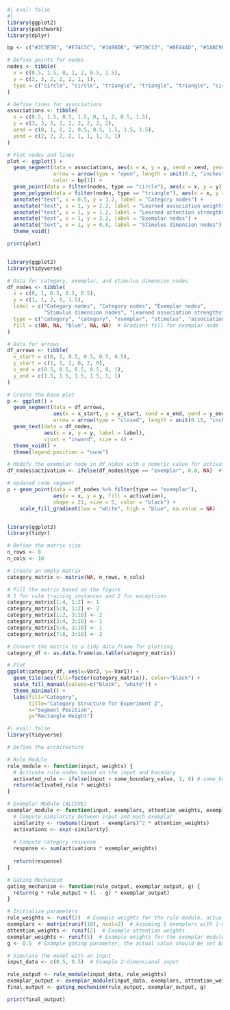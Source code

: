 



```r
#| eval: false
#| 
library(ggplot2)
library(patchwork)
library(dplyr)

bp <- c("#2C3E50", "#E74C3C", "#3498DB", "#F39C12", "#8E44AD", "#1ABC9C")  # Color palette

# Define points for nodes
nodes <- tibble(
  x = c(0.5, 1.5, 0, 1, 2, 0.5, 1.5),
  y = c(3, 3, 2, 2, 2, 1, 1),
  type = c("circle", "circle", "triangle", "triangle", "triangle", "circle", "circle")
)

# Define lines for associations
associations <- tibble(
  x = c(0.5, 1.5, 0.5, 1.5, 0, 1, 2, 0.5, 1.5),
  y = c(3, 3, 3, 3, 2, 2, 2, 2, 2),
  xend = c(0, 1, 1, 2, 0.5, 0.5, 1.5, 1.5, 1.5),
  yend = c(2, 2, 2, 2, 1, 1, 1, 1, 1)
)

# Plot nodes and lines
plot <- ggplot() +
  geom_segment(data = associations, aes(x = x, y = y, xend = xend, yend = yend), 
               arrow = arrow(type = "open", length = unit(0.2, "inches")), 
               color = bp[1]) +
  geom_point(data = filter(nodes, type == "circle"), aes(x = x, y = y), shape = 16, size = 5, fill = "white", color = bp[1]) +
  geom_polygon(data = filter(nodes, type == "triangle"), aes(x = x, y = y), fill = "white", color = bp[1], size = 1) +
  annotate("text", x = 0.5, y = 3.2, label = "Category nodes") +
  annotate("text", x = 1, y = 2.2, label = "Learned association weights", angle = 90, hjust = 1) +
  annotate("text", x = 1, y = 1.2, label = "Learned attention strengths", angle = 90, hjust = 1) +
  annotate("text", x = 1, y = 2.2, label = "Exemplar nodes") +
  annotate("text", x = 1, y = 0.8, label = "Stimulus dimension nodes") +
  theme_void()

print(plot)



```


```r


library(ggplot2)
library(tidyverse)

# Data for category, exemplar, and stimulus dimension nodes
df_nodes <- tibble(
  x = c(0, 1, 0.5, 0.5, 0.5),
  y = c(1, 1, 2, 0, 1.5),
  label = c("Category nodes", "Category nodes", "Exemplar nodes", 
            "Stimulus dimension nodes", "Learned association strengths"),
  type = c("category", "category", "exemplar", "stimulus", "association"),
  fill = c(NA, NA, "blue", NA, NA)  # Gradient fill for exemplar node
)

# Data for arrows
df_arrows <- tibble(
  x_start = c(0, 1, 0.5, 0.5, 0.5, 0.5),
  y_start = c(1, 1, 2, 0, 2, 0),
  x_end = c(0.5, 0.5, 0.5, 0.5, 0, 1),
  y_end = c(1.5, 1.5, 1.5, 1.5, 1, 1)
)

# Create the base plot
p <- ggplot() +
  geom_segment(data = df_arrows, 
               aes(x = x_start, y = y_start, xend = x_end, yend = y_end),
               arrow = arrow(type = "closed", length = unit(0.15, "inches"))) +
  geom_text(data = df_nodes, 
            aes(x = x, y = y, label = label), 
            vjust = "inward", size = 4) +
  theme_void() +
  theme(legend.position = "none")

# Modify the exemplar node in df_nodes with a numeric value for activation level
df_nodes$activation <- ifelse(df_nodes$type == "exemplar", 0.8, NA)  # Example value 0.8

# Updated code segment
p + geom_point(data = df_nodes %>% filter(type == "exemplar"), 
               aes(x = x, y = y, fill = activation), 
               shape = 21, size = 5, color = "black") +
    scale_fill_gradient(low = "white", high = "blue", na.value = NA)



```

```r

library(ggplot2)
library(tidyr)

# Define the matrix size
n_rows <- 8
n_cols <- 10

# Create an empty matrix
category_matrix <- matrix(NA, n_rows, n_cols)

# Fill the matrix based on the figure
# 1 for rule training instances and 2 for exceptions
category_matrix[1:4, 1:2] <- 1
category_matrix[5:8, 1:2] <- 2
category_matrix[1:2, 3:10] <- 2
category_matrix[3:4, 3:10] <- 1
category_matrix[5:6, 3:10] <- 1
category_matrix[7:8, 3:10] <- 2

# Convert the matrix to a tidy data frame for plotting
category_df <- as.data.frame(as.table(category_matrix))

# Plot
ggplot(category_df, aes(x=Var2, y=-Var1)) +
  geom_tile(aes(fill=factor(category_matrix)), color="black") +
  scale_fill_manual(values=c("black", "white")) +
  theme_minimal() +
  labs(fill="Category", 
       title="Category Structure for Experiment 2",
       x="Segment Position", 
       y="Rectangle Height")


```


```r
#| eval: false
library(tidyverse)

# Define the architecture

# Rule Module
rule_module <- function(input, weights) {
  # Activate rule nodes based on the input and boundary
  activated_rule <- ifelse(input > some_boundary_value, 1, 0) # some_boundary_value needs to be defined
  return(activated_rule * weights)
}

# Exemplar Module (ALCOVE)
exemplar_module <- function(input, exemplars, attention_weights, exemplar_weights) {
  # Compute similarity between input and each exemplar
  similarity <- rowSums((input - exemplars)^2 * attention_weights)
  activations <- exp(-similarity)
  
  # Compute category response
  response <- sum(activations * exemplar_weights)
  
  return(response)
}

# Gating Mechanism
gating_mechanism <- function(rule_output, exemplar_output, g) {
  return(g * rule_output + (1 - g) * exemplar_output)
}

# Initialize parameters
rule_weights <- runif(2)  # Example weights for the rule module, actual initialization may differ
exemplars <- matrix(runif(10), ncol=2)  # Assuming 5 exemplars with 2-dimensional input for demonstration purposes
attention_weights <- runif(2)  # Example attention weights
exemplar_weights <- runif(5)  # Example weights for the exemplar module
g <- 0.5  # Example gating parameter, the actual value should be set based on the model

# Simulate the model with an input
input_data <- c(0.5, 0.5)  # Example 2-dimensional input

rule_output <- rule_module(input_data, rule_weights)
exemplar_output <- exemplar_module(input_data, exemplars, attention_weights, exemplar_weights)
final_output <- gating_mechanism(rule_output, exemplar_output, g)

print(final_output)

```

